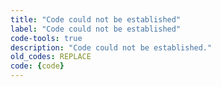 ```yaml
---
title: "Code could not be established"
label: "Code could not be established"
code-tools: true
description: "Code could not be established."
old_codes: REPLACE
code: {code}
---
```

